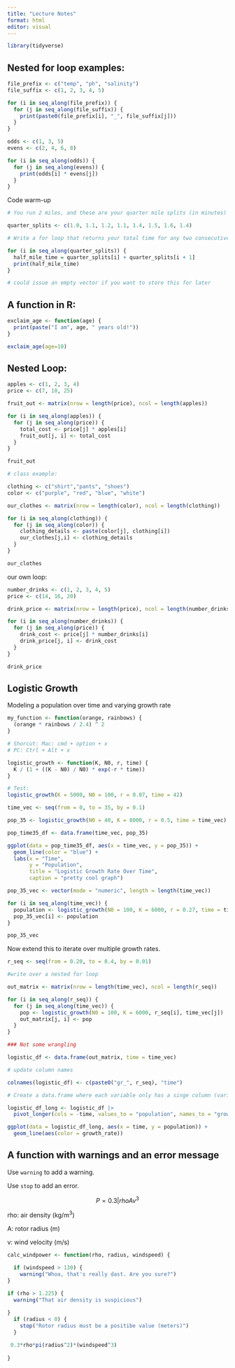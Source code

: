```yaml
---
title: "Lecture Notes"
format: html
editor: visual
---
```


```r
library(tidyverse)
```

## Nested for loop examples:

```r
file_prefix <- c("temp", "ph", "salinity")
file_suffix <- c(1, 2, 3, 4, 5)

for (i in seq_along(file_prefix)) {
  for (j in seq_along(file_suffix)) {
    print(paste0(file_prefix[i], "_", file_suffix[j]))
  }
}
```

```r
odds <- c(1, 3, 5)
evens <- c(2, 4, 6, 8)

for (i in seq_along(odds)) {
  for (j in seq_along(evens)) {
    print(odds[i] * evens[j])
  }
}
```

Code warm-up

```r
# You run 2 miles, and these are your quarter mile splits (in minutes)

quarter_splits <- c(1.0, 1.1, 1.2, 1.1, 1.4, 1.5, 1.6, 1.4)

# Write a for loop that returns your total time for any two consecutive quarter miles

for (i in seq_along(quarter_splits)) {
  half_mile_time = quarter_splits[i] + quarter_splits[i + 1]
  print(half_mile_time)
}

# could issue an empty vector if you want to store this for later
```

## A function in R:

```r
exclaim_age <- function(age) {
  print(paste("I am", age, " years old!"))
}

exclaim_age(age=10)
```

## Nested Loop:

```r
apples <- c(1, 2, 3, 4)
price <- c(7, 10, 25)

fruit_out <- matrix(nrow = length(price), ncol = length(apples))

for (i in seq_along(apples)) {
  for (j in seq_along(price)) {
    total_cost <- price[j] * apples[i]
    fruit_out[j, i] <- total_cost
  }
}

fruit_out

# class example:

clothing <- c("shirt","pants", "shoes")
color <- c("purple", "red", "blue", "white")

our_clothes <- matrix(nrow = length(color), ncol = length(clothing))

for (i in seq_along(clothing)) {
  for (j in seq_along(color)) {
    clothing_details <- paste(color[j], clothing[i])
    our_clothes[j,i] <- clothing_details
  }
}

our_clothes
```

our own loop:

```r
number_drinks <- c(1, 2, 3, 4, 5)
price <- c(14, 16, 20)

drink_price <- matrix(nrow = length(price), ncol = length(number_drinks))

for (i in seq_along(number_drinks)) {
  for (j in seq_along(price)) {
    drink_cost <- price[j] * number_drinks[i]
    drink_price[j, i] <- drink_cost
  }
}

drink_price
```

## Logistic Growth 

Modeling a population over time and varying growth rate

```r
my_function <- function(orange, rainbows) {
  (orange * rainbows / 2.4) ^ 2
}

# Shorcut: Mac: cmd + option + x
# PC: Ctrl + Alt + x  
```

```r
logistic_growth <- function(K, N0, r, time) {
  K / (1 + ((K - N0) / N0) * exp(-r * time))
}

# Test:
logistic_growth(K = 5000, N0 = 100, r = 0.07, time = 42)
```

```r
time_vec <- seq(from = 0, to = 35, by = 0.1)

pop_35 <- logistic_growth(N0 = 40, K = 8000, r = 0.5, time = time_vec)

pop_time35_df <- data.frame(time_vec, pop_35)

ggplot(data = pop_time35_df, aes(x = time_vec, y = pop_35)) +
  geom_line(color = "blue") +
  labs(x = "Time", 
       y = "Population", 
       title = "Logistic Growth Rate Over Time", 
       caption = "pretty cool graph")
```

```r
pop_35_vec <- vector(mode = "numeric", length = length(time_vec))

for (i in seq_along(time_vec)) {
  population <- logistic_growth(N0 = 100, K = 6000, r = 0.27, time = time_vec[i])
  pop_35_vec[i] <- population
}

pop_35_vec
```

Now extend this to iterate over multiple growth rates.

```r
r_seq <- seq(from = 0.20, to = 0.4, by = 0.01)

#write over a nested for loop
```

```r
out_matrix <- matrix(nrow = length(time_vec), ncol = length(r_seq))

for (i in seq_along(r_seq)) {
  for (j in seq_along(time_vec)) {
    pop <- logistic_growth(N0 = 100, K = 6000, r_seq[i], time_vec[j])
    out_matrix[j, i] <- pop
  }
}

### Not some wrangling

logistic_df <- data.frame(out_matrix, time = time_vec)

# update column names

colnames(logistic_df) <- c(paste0("gr_", r_seq), "time")

# Create a data.frame where each variable only has a singe column (variables = population, time, growth rate)

logistic_df_long <- logistic_df |> 
  pivot_longer(cols = -time, values_to = "population", names_to = "growth_rate")

ggplot(data = logistic_df_long, aes(x = time, y = population)) +
  geom_line(aes(color = growth_rate))
```

## A function with warnings and an error message

Use `warning` to add a warning.

Use `stop` to add an error.

$$P=0.3|rhoAv^3$$

rho: air density (kg/m^3^)

A: rotor radius (m)

v: wind velocity (m/s)

```r
calc_windpower <- function(rho, radius, windspeed) {

  if (windspeed > 130) {
    warning("Whoa, that's really dast. Are you sure?")
}

if (rho > 1.225) {
  warning("That air density is suspicious")
  
}
  if (radius < 0) {
    stop("Rotor radius must be a positibe value (meters)")
  }

 0.3*rho*pi(radius^2)*(windspeed^3)
 
}
```

